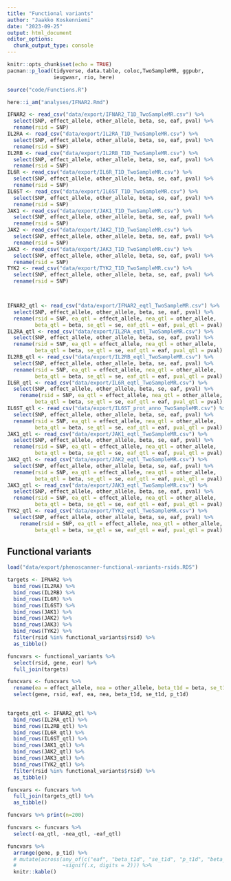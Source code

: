 ---
title: "Functional variants"
author: "Jaakko Koskenniemi"
date: "2023-09-25"
output: html_document
editor_options: 
  chunk_output_type: console
---

```{r setup, include=FALSE}
knitr::opts_chunk$set(echo = TRUE)
pacman::p_load(tidyverse, data.table, coloc,TwoSampleMR, ggpubr,
               ieugwasr, rio, here)

source("code/Functions.R")

here::i_am("analyses/IFNAR2.Rmd")
```

```{r}

IFNAR2 <- read_csv("data/export/IFNAR2_T1D_TwoSampleMR.csv") %>%
  select(SNP, effect_allele, other_allele, beta, se, eaf, pval) %>%
  rename(rsid = SNP)
IL2RA <- read_csv("data/export/IL2RA_T1D_TwoSampleMR.csv") %>%
  select(SNP, effect_allele, other_allele, beta, se, eaf, pval) %>%
  rename(rsid = SNP)
IL2RB <- read_csv("data/export/IL2RB_T1D_TwoSampleMR.csv") %>%
  select(SNP, effect_allele, other_allele, beta, se, eaf, pval) %>%
  rename(rsid = SNP)
IL6R <- read_csv("data/export/IL6R_T1D_TwoSampleMR.csv") %>%
  select(SNP, effect_allele, other_allele, beta, se, eaf, pval) %>%
  rename(rsid = SNP)
IL6ST <- read_csv("data/export/IL6ST_T1D_TwoSampleMR.csv") %>%
  select(SNP, effect_allele, other_allele, beta, se, eaf, pval) %>%
  rename(rsid = SNP)
JAK1 <- read_csv("data/export/JAK1_T1D_TwoSampleMR.csv") %>%
  select(SNP, effect_allele, other_allele, beta, se, eaf, pval) %>%
  rename(rsid = SNP)
JAK2 <- read_csv("data/export/JAK2_T1D_TwoSampleMR.csv") %>%
  select(SNP, effect_allele, other_allele, beta, se, eaf, pval) %>%
  rename(rsid = SNP)
JAK3 <- read_csv("data/export/JAK3_T1D_TwoSampleMR.csv") %>%
  select(SNP, effect_allele, other_allele, beta, se, eaf, pval) %>%
  rename(rsid = SNP)
TYK2 <- read_csv("data/export/TYK2_T1D_TwoSampleMR.csv") %>%
  select(SNP, effect_allele, other_allele, beta, se, eaf, pval) %>%
  rename(rsid = SNP)



IFNAR2_qtl <- read_csv("data/export/IFNAR2_eqtl_TwoSampleMR.csv") %>%
  select(SNP, effect_allele, other_allele, beta, se, eaf, pval) %>%
  rename(rsid = SNP, ea_qtl = effect_allele, nea_qtl = other_allele, 
         beta_qtl = beta, se_qtl = se, eaf_qtl = eaf, pval_qtl = pval)
IL2RA_qtl <- read_csv("data/export/IL2RA_eqtl_TwoSampleMR.csv") %>%
  select(SNP, effect_allele, other_allele, beta, se, eaf, pval) %>%
  rename(rsid = SNP, ea_qtl = effect_allele, nea_qtl = other_allele, 
         beta_qtl = beta, se_qtl = se, eaf_qtl = eaf, pval_qtl = pval)
IL2RB_qtl <- read_csv("data/export/IL2RB_eqtl_TwoSampleMR.csv") %>%
  select(SNP, effect_allele, other_allele, beta, se, eaf, pval) %>%
  rename(rsid = SNP, ea_qtl = effect_allele, nea_qtl = other_allele, 
         beta_qtl = beta, se_qtl = se, eaf_qtl = eaf, pval_qtl = pval)
IL6R_qtl <- read_csv("data/export/IL6R_eqtl_TwoSampleMR.csv") %>%
  select(SNP, effect_allele, other_allele, beta, se, eaf, pval) %>%
    rename(rsid = SNP, ea_qtl = effect_allele, nea_qtl = other_allele, 
         beta_qtl = beta, se_qtl = se, eaf_qtl = eaf, pval_qtl = pval)
IL6ST_qtl <- read_csv("data/export/IL6ST_prot_anno_TwoSampleMR.csv") %>%
  select(SNP, effect_allele, other_allele, beta, se, eaf, pval) %>%
  rename(rsid = SNP, ea_qtl = effect_allele, nea_qtl = other_allele, 
         beta_qtl = beta, se_qtl = se, eaf_qtl = eaf, pval_qtl = pval)
JAK1_qtl <- read_csv("data/export/JAK1_eqtl_TwoSampleMR.csv") %>%
  select(SNP, effect_allele, other_allele, beta, se, eaf, pval) %>%
  rename(rsid = SNP, ea_qtl = effect_allele, nea_qtl = other_allele, 
         beta_qtl = beta, se_qtl = se, eaf_qtl = eaf, pval_qtl = pval)
JAK2_qtl <- read_csv("data/export/JAK2_eqtl_TwoSampleMR.csv") %>%
  select(SNP, effect_allele, other_allele, beta, se, eaf, pval) %>%
  rename(rsid = SNP, ea_qtl = effect_allele, nea_qtl = other_allele, 
         beta_qtl = beta, se_qtl = se, eaf_qtl = eaf, pval_qtl = pval)
JAK3_qtl <- read_csv("data/export/JAK3_eqtl_TwoSampleMR.csv") %>%
  select(SNP, effect_allele, other_allele, beta, se, eaf, pval) %>%
  rename(rsid = SNP, ea_qtl = effect_allele, nea_qtl = other_allele, 
         beta_qtl = beta, se_qtl = se, eaf_qtl = eaf, pval_qtl = pval)
TYK2_qtl <- read_csv("data/export/TYK2_eqtl_TwoSampleMR.csv") %>%
  select(SNP, effect_allele, other_allele, beta, se, eaf, pval) %>%
    rename(rsid = SNP, ea_qtl = effect_allele, nea_qtl = other_allele, 
         beta_qtl = beta, se_qtl = se, eaf_qtl = eaf, pval_qtl = pval)
```



## Functional variants
```{r}
load("data/export/phenoscanner-functional-variants-rsids.RDS")

targets <- IFNAR2 %>%
  bind_rows(IL2RA) %>%
  bind_rows(IL2RB) %>%
  bind_rows(IL6R) %>%
  bind_rows(IL6ST) %>%
  bind_rows(JAK1) %>%
  bind_rows(JAK2) %>%
  bind_rows(JAK3) %>%
  bind_rows(TYK2) %>%
  filter(rsid %in% functional_variants$rsid) %>%
  as_tibble() 

funcvars <- functional_variants %>%
  select(rsid, gene, eur) %>%
  full_join(targets)

funcvars <- funcvars %>%
  rename(ea = effect_allele, nea = other_allele, beta_t1d = beta, se_t1d = se, p_t1d = pval) %>%
  select(gene, rsid, eaf, ea, nea, beta_t1d, se_t1d, p_t1d)
  

targets_qtl <- IFNAR2_qtl %>%
  bind_rows(IL2RA_qtl) %>%
  bind_rows(IL2RB_qtl) %>%
  bind_rows(IL6R_qtl) %>%
  bind_rows(IL6ST_qtl) %>%
  bind_rows(JAK1_qtl) %>%
  bind_rows(JAK2_qtl) %>%
  bind_rows(JAK3_qtl) %>%
  bind_rows(TYK2_qtl) %>%
  filter(rsid %in% functional_variants$rsid) %>%
  as_tibble() 

funcvars <- funcvars %>%
  full_join(targets_qtl) %>%
  as_tibble()

funcvars %>% print(n=200)

funcvars <- funcvars %>% 
  select(-ea_qtl, -nea_qtl, -eaf_qtl)

funcvars %>% 
  arrange(gene, p_t1d) %>%
  # mutate(across(any_of(c("eaf", "beta_t1d", "se_t1d", "p_t1d", "beta_qtl", "se_qtl", "pval_qtl", "eaf_qtl")),
  #               ~signif(.x, digits = 2))) %>%
  knitr::kable()


```
